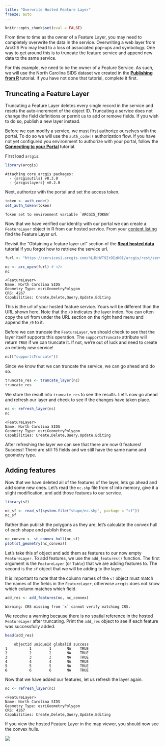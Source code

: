 ```yaml
---
title: "Overwrite Hosted Feature Layer"
freeze: auto
--- 
```


```r
knitr::opts_chunk$set(eval = FALSE)
```

From time to time as the owner of a Feature Layer, you may need to completely overwrite the data in the service. Overwriting a web layer from ArcGIS Pro may lead to a loss of associated pop-ups and symbology. One way to get around this is to truncate the feature service and append new data to the same service. 

For this example, we need to be the owner of a Feature Service. As such, we will use the North Carolina SIDS dataset we created in the [**Publishing from R**](../layers/publishing.qmd) tutorial. If you have not done that tutorial, complete it first.  

## Truncating a Feature Layer

Truncating a Feature Layer deletes every single record in the service and resets the auto-increment of the object ID. Truncating a service does not change the field definitions or permit us to add or remove fields. If you wish to do so, publish a new layer instead. 

Before we can modify a service, we must first authorize ourselves with the portal. To do so we will use the `auth_code()` authorization flow. If you have not yet configured you environment to authorize with your portal, follow the [**Connecting to your Portal**](/docs/auth/connecting-to-a-portal.qmd) tutorial. 

First load `arcgis`.

```r
library(arcgis)
```
```
Attaching core arcgis packages:
  - {arcgisutils} v0.3.0
  - {arcgislayers} v0.2.0
```

Next, authorize with the portal and set the access token.

```r
token <- auth_code()
set_auth_token(token)
```
```
Token set to environment variable `ARCGIS_TOKEN`
```

Now that we have verified our identity with our portal we can create a `FeatureLayer` object in R from our hosted service. From your [content listing](https://arcgis.com/home/content.html) find the Feature Layer url. 

:::{.callout-tip}
Revisit the "Obtaining a feature layer url" section of the [**Read hosted data**](/docs/layers/read-layers.qmd#obtaining-a-feature-layer-url) tutorial if you forgot how to retrieve the service url.
:::

```r
furl <- "https://services1.arcgis.com/hLJbHVT9ZrDIzK0I/arcgis/rest/services/North%20Carolina%20SIDS/FeatureServer/0" # <1>

nc <- arc_open(furl) # <2>
nc
```
```
<FeatureLayer>
Name: North Carolina SIDS
Geometry Type: esriGeometryPolygon
CRS: 4267
Capabilities: Create,Delete,Query,Update,Editing
```

:::{.aside}
This is the url of your hosted feature service. Yours will be different than the URL shown here. Note that the `/0` indicates the layer index. You can often copy the url from under the URL section on the right hand menu and append the `/0` to it. 
:::


Before we can truncate the `FeatureLayer`, we should check to see that the layer itself supports this operation. The `supportsTruncate` attribute will return `TRUE` if we can truncate it. If not, we're out of luck and need to create an entirely new service! 

```r
nc[["supportsTruncate"]]
```

Since we know that we can truncate the service, we can go ahead and do so. 

```r
truncate_res <- truncate_layer(nc)
truncate_res
```
We store the result into `truncate_res` to see the results. Let's now go ahead and refresh our layer and check to see if the changes have taken place. 

```r
nc <- refresh_layer(nc)
nc
```
```
<FeatureLayer>
Name: North Carolina SIDS
Geometry Type: esriGeometryPolygon
Capabilities: Create,Delete,Query,Update,Editing
```

After refreshing the layer we can see that there are now 0 features! Success! There are still 15 fields and we still have the same name and geometry type. 

## Adding features

Now that we have deleted all of the features of the layer, lets go ahead and add some new ones. Let's read the `nc.shp` file from sf into memory, give it a slight modification, and add those features to our service. 

```r
library(sf)

nc_sf <- read_sf(system.file("shape/nc.shp", package = "sf"))
nc_sf
```

Rather than publish the polygons as they are, let's calculate the convex hull of each shape and publish those. 

```r
nc_convex <- st_convex_hull(nc_sf)
plot(st_geometry(nc_convex))
```

Let's take this sf object and add them as features to our now empty `FeatureLayer`. To add features, we use the `add_features()` function. The first argument is the `FeatureLayer` (or `Table`) that we are adding features to. The second is the `sf` object that we will be adding to the layer.

:::{.callout-tip}
It is important to note that the column names of the `sf` object must match the names of the fields in the `FeatureLayer`, otherwise `arcgis` does not know which column matches which field. 
:::

```r
add_res <- add_features(nc, nc_convex)
```
```
Warning: CRS missing from `x` cannot verify matching CRS.
```

We receive a warning because there is no spatial reference in the hosted `FeatureLayer` after truncating. Print the `add_res` object to see if each feature was successfully added.

```r
head(add_res)
```
```
    objectId uniqueId globalId success
1          1        1       NA    TRUE
2          2        2       NA    TRUE
3          3        3       NA    TRUE
4          4        4       NA    TRUE
5          5        5       NA    TRUE
6          6        6       NA    TRUE
```

Now that we have added our features, let us refresh the layer again.

```r
nc <- refresh_layer(nc)
```
```
<FeatureLayer>
Name: North Carolina SIDS
Geometry Type: esriGeometryPolygon
CRS: 4267
Capabilities: Create,Delete,Query,Update,Editing
```

If you view the hosted Feature Layer in the map viewer, you should now see the convex hulls.

![](../shared/images/nc-convex-hulls.png)


